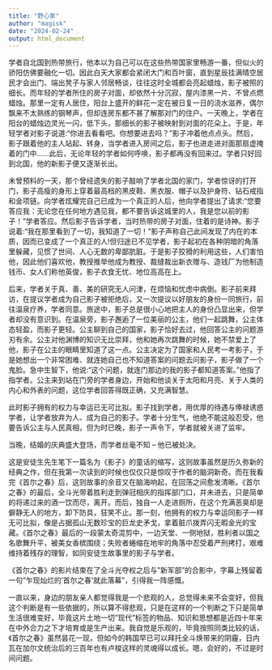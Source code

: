 ```yaml
---
title: "野心家"
author: "magisk"
date: "2024-02-24"
output: html_document
---
```


<!--more-->

学者自北国到热带旅行，他本以为自己可以在这些热带国家里畅游一番，但似火的骄阳仿佛要融化一切。因此白天大家都会紧闭大门和百叶窗，直到星辰挂满晴空居民才会出门、端出凳子与家人邻居畅谈，往往这时全城都会亮起蜡烛，影子被照的细长。而年轻的学者所住的房子对面，却依然十分沉寂，屋内漆黑一片、不曾点燃蜡烛。那里一定有人居住，阳台上盛开的鲜花一定在被日复一日的浇水滋养，偶尔飘来不太熟练的钢琴声，但却连房东都不甚了解那对门的住户。一天晚上，学者在阳台的蜡烛边灵光一闪，低下头，那细长的影子被映射到对面的花朵上。于是，年轻学者对影子说道:"你进去看看吧。你想要进去吗？"影子冲着他点点头。然后，影子跟着他的主人站起、转身，当学者进入房间之后，影子也进走进对面那扇虚掩着的门中......此后，无论年轻的学者如何呼唤，影子都再没有回来过。学者只好回到北国，他的新影子便又逐渐长出。

未曾预料的一天，那个曾经遗失的影子敲响了学者北国的家门，学者惊讶的打开门，影子高瘦的身形上穿着最高档的黑皮鞋、黑衣服、帽子以及护身符、钻石戒指和金项链。向学者炫耀完自己已成为一个真正的人后，他向学者提出了请求:"您要答应我：无论您在任何地方遇见我，都不要告诉这城里的人，我是您以前的影子！"学者答应。然后影子告诉学者，当时热带的房子对面，住着的是诗神。影子说着:"我在那里看到了一切，我知道了一切！"影子声称自己此间发现了内在的本质，因而已变成了一个真正的人!但归途已不见学者，影子起初在各种阴暗的角落里躲藏，见惯了世间、人心无数的卑鄙肮脏。于是影子狡猾的利用这些，人们害怕他，因此他们喜欢他，教授推举他成为教授、裁缝裁出新衣赠与、造钱厂为他制造钱币、女人们称他英俊，影子衣食无忧、地位高高在上。

后来，学者关于真、善、美的研究无人问津，在烦恼和忧虑中病倒。影子前来拜访，在提议学者成为自己影子被拒绝后，又一次提议以好朋友的身份一同旅行，前往温泉疗养，学者同意。旅途中，影子总是很小心地把主人的身份凸显出来，但学者却没有意识到。在温泉旁，影子邂逅了一位美丽的公主，他们一起跳舞，公主体态轻盈，而影子更轻。公主聊到自己的国家，影子恰好去过，他回答公主的问题游刃有余。公主对他渊博的知识无比崇拜，他和她再次跳舞的时候，她不禁爱上了他，影子在公主的眼睛里知道了这一点。公主决定为了国家和人民考一考影子，于是她想出一个非常困难、就连她自己也不知道答案的问题去问影子，影子做了一个鬼脸。急中生智下，他说:"这个问题，就连门那边的我的影子都知道答案。"他指了指学者。公主来到站在门旁的学者身边，开始和他谈关于太阳和月亮、关于人类的内心和外表的问题，这位学者回答得既正确，又充满智慧。

此时影子拥有的权力与幸运已无可比拟。影子找到学者，用优厚的待遇与俸禄诱惑学者，让学者放弃为人、成为自己的影子。学者十分生气，他绝不能这般忍受，他要告诉公主与人民真相，但为时已晚，影子一声令下，学者就被关进了监牢。

当晚，结婚的庆典盛大登场，而学者丝毫不知 -- 他已被处决。 

这是安徒生先生笔下一篇名为《影子》的童话的缩写，这则故事虽然是历久弥新的经典之作，但在我第一次读到的时候也仅仅只是惊叹于作者的脑洞新奇。而在我看完《首尔之春》后，这则故事的余音又在脑海响起，在回荡之间愈发清晰。《首尔之春》的最后，全斗光带着胜利走到弹冠相庆的指挥部门口，并未进去，只是简单的将递过来的酒一饮而尽，离开。而后，独自一人走进厕所，在这个充满恶臭却是僻静无人的地方，卸下防具，狂笑不止。那一刻，他拥有的权力与幸运同影子一样无可比拟，像是占据孤山无数珍宝的巨龙史矛戈，拿着脏爪拨弄闪无暇金光的宝藏。《首尔之春》最后的一段蒙太奇混剪中，一边天堂、一侧地狱，胜利者以国之名歌舞升平，被美女香槟围绕；失败者蜷缩在地牢的角落中忍受着严刑拷打，艰难维持着残存的理智，如同安徒生故事里的影子与学者。

《首尔之春》的影片结束在了全斗光夺权之后与"新军部"的合影中，字幕上残留着一句"乍现灿烂的'首尔之春'就此落幕"，引得我一阵感慨。

一直以来，身边的朋友亲人都觉得我是一个悲观的人，总觉得未来不会变好，但我这个判断是有一些依据的，所以算不得悲观，只是在这样的一个判断之下只是简单生活很难变好，毕竟这片土地一切"现代"标签的物品、知识和思想都是近四十年来在中外合力之下才培育或是生产出来。我自觉是乐观的，毕竟按照同类比较的话，《首尔之春》虽然昙花一现，但如今的韩国早已可以拜托全斗焕带来的阴霾，日内瓦在加尔文统治后的三百年也有卢梭这样的灵魂得以成长。嗯，会好的，不过是时间问题。